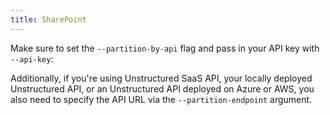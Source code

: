 ```yaml
---
title: SharePoint
---
```



<SharedContentSharePoint/>

Make sure to set the `--partition-by-api` flag and pass in your API key with `--api-key`:


<CodeGroup>

  <SharepointAPISh />

  <SharepointAPIPy />

</CodeGroup>

Additionally, if you're using Unstructured SaaS API, your locally deployed Unstructured API, or an Unstructured API
deployed on Azure or AWS, you also need to specify the API URL via the `--partition-endpoint` argument.